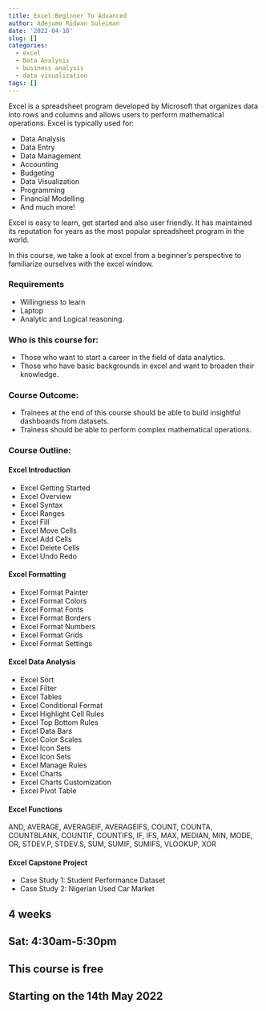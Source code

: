 ```yaml
---
title: Excel:Beginner To Advanced
author: Adejumo Ridwan Suleiman
date: '2022-04-10'
slug: []
categories:
  - excel
  - Data Analysis
  - business analysis
  - data visualization
tags: []
---
```


Excel is a spreadsheet program developed by Microsoft that organizes data into rows and columns and allows users to perform mathematical operations. Excel is typically used for: 

- Data Analysis  
- Data Entry
- Data Management 
- Accounting
- Budgeting 
- Data Visualization
- Programming
- Financial Modelling
- And much more!

Excel is easy to learn, get started and also user friendly. It has maintained its reputation for years as the most popular spreadsheet program in the world. 

In this course, we take a look at excel from a beginner's perspective to familiarize ourselves with the excel window.

### Requirements
- Willingness to learn 
- Laptop 
- Analytic and Logical reasoning.

### Who is this course for:
- Those who want to start a career in the field of data analytics.
- Those who have basic backgrounds in excel and want to broaden their knowledge.

### Course Outcome:
- Trainees at the end of this course should be able to build insightful dashboards from datasets.
- Trainess should be able to perform complex mathematical operations.

### Course Outline:
#### Excel Introduction
- Excel Getting Started
- Excel Overview
- Excel Syntax
- Excel Ranges
- Excel Fill
- Excel Move Cells
- Excel Add Cells
- Excel Delete Cells
- Excel Undo Redo

#### Excel Formatting
- Excel Format Painter
- Excel Format Colors
- Excel Format Fonts
- Excel Format Borders
- Excel Format Numbers
- Excel Format Grids
- Excel Format Settings

#### Excel Data Analysis
- Excel Sort
- Excel Filter 
- Excel Tables
- Excel Conditional Format 
- Excel Highlight Cell Rules
- Excel Top Bottom Rules
- Excel Data Bars
- Excel Color Scales
- Excel Icon Sets
- Excel Icon Sets
- Excel Manage Rules
- Excel Charts
- Excel Charts Customization
- Excel Pivot Table

#### Excel Functions
AND, AVERAGE, AVERAGEIF, AVERAGEIFS, COUNT, COUNTA, COUNTBLANK, COUNTIF, COUNTIFS, IF, IFS, MAX, MEDIAN, MIN, MODE, OR, STDEV.P, STDEV.S, SUM, SUMIF, SUMIFS, VLOOKUP, XOR

#### Excel Capstone Project
- Case Study 1: Student Performance Dataset
- Case Study 2: Nigerian Used Car Market

## 4 weeks
## Sat: 4:30am-5:30pm
## This course is free
## Starting on the 14th May 2022

